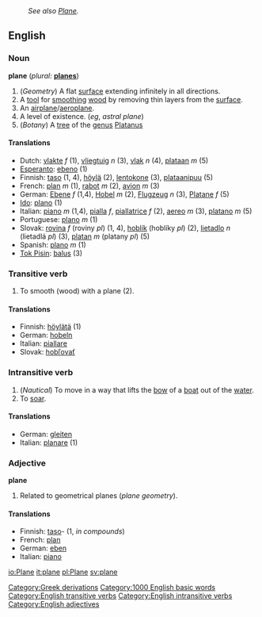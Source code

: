 :''See also [[Plane]].''
==English==
[[Category:Greek derivations]]
[[Category:1000 English basic words]]

===Noun===
'''plane'''  (''plural:'' '''[[planes]]''')
# (''Geometry'') A flat [[surface]] extending infinitely in all directions.
# A [[tool]] for [[smooth]]ing [[wood]] by removing thin layers from the [[surface]].
# An [[airplane]]/[[aeroplane]].
# A level of existence.  (''eg'', ''astral plane'')
# (''Botany'') A [[tree]] of the [[genus]] [[Platanus]]

====Translations====
*Dutch: [[vlakte]] ''f'' (1), [[vliegtuig]] ''n'' (3), [[vlak]] ''n'' (4), [[plataan]] ''m'' (5)
*[[Esperanto]]: [[ebeno]] (1)
*Finnish: [[taso]] (1, 4), [[höylä]] (2), [[lentokone]] (3), [[plataanipuu]] (5)
*French: [[plan]] ''m'' (1), [[rabot]] ''m'' (2), [[avion]] ''m'' (3)
*German: [[Ebene]] ''f'' (1,4), [[Hobel]] ''m'' (2), [[Flugzeug]] ''n'' (3), [[Platane]] ''f'' (5)
*[[Ido]]: [[plano]] (1)
*Italian: [[piano]] ''m'' (1,4), [[pialla]] ''f'', [[piallatrice]] ''f'' (2), [[aereo]] ''m'' (3), [[platano]] ''m'' (5)
*Portuguese: [[plano]] ''m'' (1)
*Slovak: [[rovina]] ''f'' (roviny ''pl'') (1, 4), [[hoblík]] (hoblíky ''pl'') (2), [[lietadlo]] ''n'' (lietadlá ''pl'') (3), [[platan]] ''m'' (platany ''pl'') (5)
*Spanish: [[plano]] ''m'' (1)
*[[Tok Pisin]]: [[balus]] (3)

===Transitive verb===
[[Category:English transitive verbs]]
{{en-infl-reg-other-e|plan|e}}
# To smooth (wood) with a plane (2).

====Translations====
*Finnish: [[höylätä]] (1)
*German: [[hobeln]]
*Italian: [[piallare]]
*Slovak: [[hobľovať]]

===Intransitive verb===
[[Category:English intransitive verbs]]
{{en-infl-reg-other-e|plan|e}}
# (''Nautical'') To move in a way that lifts the [[bow]] of a [[boat]] out of the [[water]].
# To [[soar]].

====Translations====
*German: [[gleiten]]
*Italian: [[planare]] (1)

===Adjective===
[[Category:English adjectives]]
'''plane'''
# Related to geometrical planes (''plane geometry'').

====Translations====
*Finnish: [[taso]]- (1, ''in compounds'')
*French: [[plan]]
*German: [[eben]]
*Italian: [[piano]]

[[io:Plane]]
[[it:plane]]
[[pl:Plane]]
[[sv:plane]]